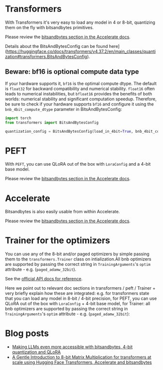 # Transformers

With Transformers it's very easy to load any model in 4 or 8-bit, quantizing them on the fly with bitsandbytes primitives.

Please review the [bitsandbytes section in the Accelerate docs](https://huggingface.co/docs/transformers/v4.37.2/en/quantization#bitsandbytes).

Details about the BitsAndBytesConfig can be found here](https://huggingface.co/docs/transformers/v4.37.2/en/main_classes/quantization#transformers.BitsAndBytesConfig).

## Beware: bf16 is optional compute data type
If your hardware supports it, `bf16` is the optimal compute dtype. The default is `float32` for backward compatibility and numerical stability. `float16` often leads to numerical instabilities, but `bfloat16` provides the benefits of both worlds: numerical stability and significant computation speedup. Therefore, be sure to check if your hardware supports `bf16` and configure it using the `bnb_4bit_compute_dtype` parameter in BitsAndBytesConfig:

```py
import torch
from transformers import BitsAndBytesConfig

quantization_config = BitsAndBytesConfig(load_in_4bit=True, bnb_4bit_compute_dtype=torch.bfloat16)
```

# PEFT
With `PEFT`, you can use QLoRA out of the box with `LoraConfig` and a 4-bit base model.

Please review the [bitsandbytes section in the Accelerate docs](https://huggingface.co/docs/peft/developer_guides/quantization#quantize-a-model).

# Accelerate

Bitsandbytes is also easily usable from within Accelerate.

Please review the [bitsandbytes section in the Accelerate docs](https://huggingface.co/docs/accelerate/en/usage_guides/quantization).

# Trainer for the optimizers

You can use any of the 8-bit and/or paged optimizers by simple passing them to the `transformers.Trainer` class on intialization.All bnb optimizers are supported by passing the correct string in `TrainingArguments`'s `optim` attribute - e.g. (`paged_adamw_32bit`).

See the [official API docs for reference](https://huggingface.co/docs/transformers/main_classes/trainer#transformers.Trainer).

Here we point out to relevant doc sections in transformers / peft / Trainer + very briefly explain how these are integrated:
e.g. for transformers state that you can load any model in 8-bit / 4-bit precision, for PEFT, you can use QLoRA out of the box with `LoraConfig` + 4-bit base model, for Trainer: all bnb optimizers are supported by passing the correct string in `TrainingArguments`'s `optim` attribute - e.g. (`paged_adamw_32bit`):

# Blog posts

- [Making LLMs even more accessible with bitsandbytes, 4-bit quantization and QLoRA](https://huggingface.co/blog/4bit-transformers-bitsandbytes)
- [A Gentle Introduction to 8-bit Matrix Multiplication for transformers at scale using Hugging Face Transformers, Accelerate and bitsandbytes](https://huggingface.co/blog/hf-bitsandbytes-integration)
